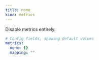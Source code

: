```yaml
---
title: none
kind: metrics
---
```


Disable metrics entirely.

```yml
# Config fields, showing default values
metrics:
  none: {}
  mapping: ""
```


